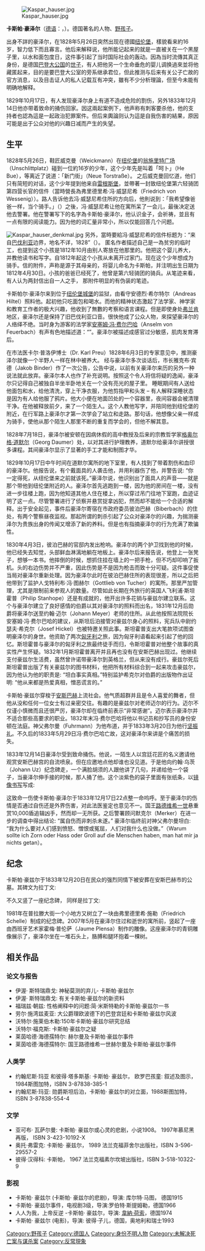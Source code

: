 {{unreferenced|time=2014-5-26}}
[[File:Kaspar_hauser.jpg|thumb]]

'''卡斯帕·豪泽尔'''（[[德语|德语]]：{{lang|de|Kaspar Hauser}}，{{bd|1812年|4月30日|1833年|12月17日}}）。德国著名的人物、[[野孩子|野孩子]]。

出身不詳的豪泽尔，在1828年5月26日突然出现在德國[[纽伦堡|纽伦堡]]，樣貌看来約16岁，智力低下而且寡言。他后来解释说，他所能记起来的就是一直被关在一个黑屋子里，以水和面包度日，这件事引起了当时国际社会的轰动。因為当时流傳其真正身份，是德国[[巴登大公國|巴登大公国]]的[[世子|世子]]，有人把他另一个生命垂危的婴儿调换過來並将他藏匿起来，目的是要巴登大公室的旁系继承君位，但此推测与后来有关公子亡故的官方消息，以及目击证人的私人记载互有冲突，雖有不少分析理論，但至今未能有明确地解释。

1829年10月17日，有人发现豪泽尔身上有道不造成危险的割伤，另外1833年12月14日他亦带着致命的捅伤回家。因这兩起案例下，他声称有刺客要杀他，他的支持者也認為這是一起政治犯罪案件。但后来輿論则认为這是自我伤害的結果，原因可能是出于公众对他的兴趣日减而产生的失望。

== 生平 ==
1828年5月26日，鞋匠威克曼（Weickmann）在[[纽伦堡|纽伦堡]]的[[翁施里特广场|翁施里特广场]]（Unschlittplatz）碰到一位約16岁的少年，这个少年先是叫着「呵卜」（He Bue），等离近了说道：「新门街」（Neue Torstraße）。 之后威克曼回忆道，他们只有简短的对话，这个少年提到他来自[[雷根斯堡|雷根斯堡]]，並帶著一封致纽伦堡第六轻骑团第四营长官的信件（當時營長為弗里德里希·冯·威瑟尼希（Friedrich von Wessenig））。路人告诉他去冯·威瑟尼希住所的方向后，他則说到：「我希望像爸爸一样，当个骑手。」（{{lang|de|Ein solcher Reiter möchte ich werden, wie mein Vater gewesen ist.}}）之後，冯·威瑟尼希让他在寓所呆了一会儿，最後决定送他去警署。他在警署写下的名字為卡斯帕·豪泽尔，他认识金子，会祈祷，並且有一点有限的阅读能力。因为他的词汇量非常小，所以仅能回答几个问题。

[[File:Kaspar_hauser_denkmal.jpg|left]]
另外，當時要給冯·威瑟尼希的信件标题为：“来自[[巴伐利亚|巴伐利亚]]边界，地名不详，1828”（{{lang|de|Von der Bäierischen Gränz daß Orte ist unbenant 1828}}）。 匿名作者描述自己是一為贫穷的临时工，也提到这个小孩是1812年10月由别人寄放在他那里的。他把这个婴儿养大，并教他读书和写字。自1812年起这个小孩从未离开过家门。现在这个少年想成为骑手。信的附件，声称是源于其母亲的，将婴儿命名为卡斯帕，并注明出生日期为1812年4月30日。小孩的爸爸已经死了，他曾是第六轻骑团的骑兵。从笔迹来看，有人认为两封信出自一人之手， 那附件明显的有伪装的笔迹。

卡斯帕尔·豪泽尔来到位于[[纽伦堡城堡|纽伦堡城堡]]的监狱，由看守安德烈·希尔特尔（Andreas Hiltel）照料他。起初他只吃面包和喝水。而他的精神状态激起了法学家、神学家和教育工作者的极大兴趣，他收到了無數的考察和语言课程。但是即使身处[[弗兰肯|弗兰肯]]地区，豪泽尔还是保持了旧巴伐利亚口音。很快他成了公众人物，來探望豪泽尔的人络绎不绝。当时身为游客的法学家[[保罗·约翰·安森·封·费尔巴哈|安塞姆·冯·费尔巴哈]]（Anselm von Feuerbach）有声有色地描述道：“”。豪泽尔被描述成感官过分敏感，肌肉发育滞后。 

在市法医卡尔·普洛伊博士（Dr. Karl Preu）1828年6月3日的专家意见中，推测豪泽尔就像一个半野人一样在林中被养大。 经与豪泽尔多次谈话后，市长雅克布·宾德（Jakob Binder）作了一次公告，公告中说，以前有关豪泽尔来历的另外一种说法就此放弃。豪泽尔本人也作了补充说明。按照这个令人将信将疑的逸闻，豪泽尔只记得自己被独自半坐半卧地关在一个没有亮光的屋子里。 睡眠期间有人送给他面包和水，给他清洗，穿上干净衣服，为他剪指甲和头发 – 有人解释深睡状态是因为有人给他服了鸦片。他大小便在地面凹处的一个容器里，夜间容器会被清理干净。在他被释放前夕，来了一个陌生人。这个人教他写字，并陪同他到纽伦堡的附近，在行军路上豪泽尔才第一次学会了站立和走路。那句话，他想像父亲一样成为骑手，使他从那个陌生人那里不断的重复而学会的，但他不解其意。

1828年7月18日，豪泽尔被安顿在因病休假的高中教授及后来的宗教哲学家[[格奥尔格·道默尔|格奥尔格·道默尔]]（Georg Daumer）处，以对其进行护理教养，道默尔给豪泽尔讲授很多课程。其间豪泽尔显示了显著的手工才能和制图才华。

1829年10月17日中午时间在道默尔寓所的地下室里，有人找到了带着割伤和血印的豪泽尔。他报告说，有个戴面具的人袭击他，并用利器伤了他，并警告说: “你一定得死，从纽伦堡来之前就该死。”豪泽尔说，他识别出了面具人的声音——就是那个带他到纽伦堡附近的人。豪泽尔首先逃跑到一楼，因为他的房间在一楼，没有进一步往楼上跑，因为他知道其他人住在楼上，所以穿过吊门往地下室跑，血迹证明了这一点。尽管警署进行了侦察并悬赏捉拿凶犯，然而却不能给一个合适的解释。出于安全起见，事件后豪泽尔寄宿在市政府委员彼泊巴赫（Biberbach）的住处，有两个警察昼夜监视。那起所谓的刺杀引起了公众对豪泽尔的兴趣，为揣测豪泽尔为贵族出身的传闻又增添了新的养料。但是也有指摘豪泽尔的行为充满了欺骗性。

1830年4月3日，彼泊巴赫的官邸内发出枪响。豪泽尔的两个护卫找到他的时候，他已经失去知觉，头部鲜血淋漓地躺在地板上。豪泽尔后来报告说，他登上一张凳子，想够一本书。他摔倒的时候，想抓住挂在墙上的一把手枪，但不巧却叩响了扳机。头的右边伤势并不严重，因此伤势是不是因为枪击而致十分可疑。这件事促使当局对豪泽尔重新处理。因为豪泽尔此时在彼泊巴赫住所的表现很差，所以之后把他带到了监护人戈特利布·冯·图赫尔（Gottlieb von Tucher）的寓所。那里严加管理，尤其是限制前来参观人的数量。尽管如此长期在外旅行的英国人飞利浦·斯坦霍普（Philip Stanhope）还是有成就的，他开出许多花销与豪兹尔建立联系。这个与豪泽尔建立了良好感情的伯爵以其对豪泽尔的照料而出名，1831年12月后勋爵将豪泽尔送至约翰·迈尔（Johann Meyer）老师的住所。从此他按照法院院长安塞姆·冯·费尔巴哈的建议，从斯坦后泊接管对豪兹尔身心的照料，宪兵队中尉约瑟夫·希克尔（Josef Hickel）也被特邀关照此事。斯坦霍普支出大笔款项试图查明豪泽尔的身世。他资助了两次[[匈牙利|匈牙利]]之旅，因为匈牙利语看起来引起了他的回忆。斯坦霍普与豪泽尔的匈牙利之旅最终徒手而归，令斯坦霍普对他整个故事的真实性产生怀疑。1832年1月斯坦霍普离开并且再也没有在安斯巴赫出现过。他继续支付豪兹尔生活费，虽然曾许诺带豪泽尔到英格兰，但从来没有成行。豪兹尔死后斯坦霍普出版了有关豪兹尔的图书材料，他把所有材料综合到一起来攻击豪兹尔，因为他认为他的职责是: “坦白事实真相。”特别监护希克尔对伯爵的出版物作出证明: “他从来都是热爱真相，憎恶谎言的。” 

卡斯帕·豪兹尔穿梭于[[安斯巴赫|安斯巴赫]]上流社会。他气质超群并且是令人喜爱的舞者，但他从没和任何一位女士有过亲密交往。有趣的是豪兹尔对老师迈尔的行为。迈尔不仅谨小慎微而且还很严厉，豪泽尔却在临终前表示“非常感谢”。迈尔表示豪泽尔并不适合那些高要求的职业。1832年末冯·费尔巴哈将他以书记员和抄写员的身份安顿在法庭。神父弗尔曼（Fuhrmann）为他布道，并于1833年3月20日为他行[[坚振礼|坚振礼]]。不久后的1833年5月29日冯·费尔巴哈亡故，这对豪泽尔来讲是个痛苦的损失。

1833年12月14日豪泽尔受到致命捅伤。他说，一陌生人以宫廷花匠的名义邀请他观赏安斯巴赫宫的自流喷泉。但在应邀地点他却谁也没见道。于是他向约翰·乌茨（Johann Uz）纪念碑走，一个满脸胡须的人跟他讲了几句，并递给他一个袋子，当豪泽尔伸手接的时候，那人捅了他。这个淡紫色的袋子里面有张纸条，以[[镜像书写|镜像书写]]写成:

: {{Cquote|豪泽尔会准确地告诉你们我的相貌和来历。为节省豪泽尔的力气，我亲自告诉你们我的来历: 我来自[[巴伐利亚|巴伐利亚]]的边界，住在某某河边。我叫M.L.Ö.<br>("Hauser wird es euch ganz genau erzählen können, wie ich aussehe, und wo her ich bin. Den Hauser die Mühe zu ersparen will ich es euch selber sagen, woher ich komme _ _ Ich komme von von _ _ _ der Baierischen Gränze _ _ Am Fluße _ _ _ _ _ Ich will euch sogar noch den Namen sagen: M. L. Ö.")}} 

这致命一伤使卡斯帕·豪泽尔于1833年12月17日22点整一命呜呼。至于豪泽尔的伤情是否通过自伤还是外界伤害，对此法医鉴定也意见不一。国王[[路德维希一世_(巴伐利亚)|路德维希一世]]悬重赏10,000盾追辑凶手，然而却一无所获。之后警署顾问默克尔（Merker）在进一步的调查中得出结论: “属自伤而非刺杀未遂。” 豪泽尔临终前对神父弗尔曼坦白: “我为什么要对人们感到愤怒、憎恨或冤屈，人们对我什么也没做。”（Warum sollte ich Zorn oder Hass oder Groll auf die Menschen haben, man hat mir ja nichts getan）。

== 纪念 ==
卡斯帕·豪兹尔于1833年12月20日在民众的强烈同情下被安葬在安斯巴赫市的公墓。其碑文为拉丁文: 

: {{Cquote|HIC JACET CASPARUS HAUSER AENIGMA SUI TEMPORIS IGNOTA NATIVITAS OCCULTA MORS MDCCCXXXIII  (“ 这里安葬着卡斯帕·豪兹尔，身世不明，神秘莫测，死于1833年”)。 }} 

不久又竖了一座纪念碑， 同样是拉丁文: 
: {{Cquote|HIC OCCULTUS OCCULTO OCCISUS EST XIV. DEC. MDCCCXXXIII
(“这个神秘莫测者，1833年被刺杀身亡”)}}

1981年在普拉滕大街一个小地方又树立了一块由弗里德里希·施勒（Friedrich Schelle）制成的纪念碑。2007年5月在豪泽尔住过和逝世的寓所前，竖起了一座由西班牙艺术家霍梅·普伦萨（Jaume Plensa）制作的雕像。这座豪泽尔的青铜雕像展示了，豪泽尔坐在一堆石头上，胳膊和腿环抱着一棵树。

== 相关作品 ==
=== 论文与报告 ===
*伊渥· 斯特瑞鼎戈: 神秘莫测的弃儿- 卡斯帕·豪兹尔
*伊渥· 斯特瑞鼎戈: 有关卡斯帕·豪兹尔的新资料
*福瑞兹·朝兹: 性格阐释中的问题:简·米斯特勒的卡斯帕·豪兹尔一书
*劳尔·施湾兹麦亚: 大公爵理欧波德下的巴登宫廷和卡斯帕·豪兹尔风波
*沃特尔·施莱伯木勒:150年卡斯帕·豪兹尔研究总结
*沃特尔·福克斯: 卡斯帕·豪兹尔之疑
*莱茵哈德·海德孺特尔: 赫尔曼及卡斯帕·豪兹尔事件
*莱茵哈德·海德孺特尔: 国王路德维希一世赫尔曼及卡斯帕·豪兹尔事件

=== 人类学 ===
*约翰尼斯·玛亚 和彼得·塔多斯基: 卡斯帕· 豪兹尔， 欧罗巴孩童: 叙述及图示， 1984斯图加特，ISBN 3-87838-385-1
*约翰尼斯·玛亚: 勋爵斯坦后泊，卡斯帕· 豪兹尔的对立面，1988斯图加特，ISBN 3-87838-554-4

=== 文学 ===
*亚可布· 瓦萨尔曼: 卡斯帕· 豪兹尔或心灵的悲剧，小说1908。 1997年慕尼黑再版， ISBN 3-423-10192-X
*奥托·弗雷克: 卡斯帕· 豪兹尔， 1989 法兰克福菲舍尔出版社，ISBN 3-596-29557-2
*彼得·汉得科: 卡斯帕， 1967 法兰克福素尔坎坡出版社，ISBN 3-518-10322-9

=== 影视 ===
*卡斯帕· 豪兹尔 (卡斯帕· 豪兹尔的悲剧)，导演: 库尔特·马图， 德国1915
*卡斯帕· 豪兹尔事件，电视剧3级，导演:罗伯特·斯提姆勒，德国1966
*人人为我，上帝反逆 -卡斯帕· 豪兹尔，导演: [[韋納·荷索|韋納·荷索]]，德国1974
*卡斯帕· 豪兹尔 (电影)，导演: 彼得·子儿，德国，奥地利和瑞士1993

{{Authority control}}
{{DEFAULTSORT:Hauser}}
[[Category:野孩子|Category:野孩子]]
[[Category:德国人|Category:德国人]]
[[Category:身份不明人物|Category:身份不明人物]]
[[Category:未解决死亡案与谋杀案|Category:未解决死亡案与谋杀案]]
[[Category:反常現象|Category:反常現象]]